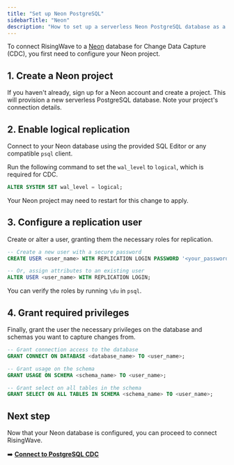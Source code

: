 ```yaml
---
title: "Set up Neon PostgreSQL"
sidebarTitle: "Neon"
description: "How to set up a serverless Neon PostgreSQL database as a source for RisingWave."
---
```


To connect RisingWave to a [Neon](https://neon.tech/) database for Change Data Capture (CDC), you first need to configure your Neon project.

## 1. Create a Neon project

If you haven't already, sign up for a Neon account and create a project. This will provision a new serverless PostgreSQL database. Note your project's connection details.

## 2. Enable logical replication

Connect to your Neon database using the provided SQL Editor or any compatible `psql` client.

Run the following command to set the `wal_level` to `logical`, which is required for CDC.

```sql
ALTER SYSTEM SET wal_level = logical;
```
Your Neon project may need to restart for this change to apply.

## 3. Configure a replication user

Create or alter a user, granting them the necessary roles for replication.

```sql
-- Create a new user with a secure password
CREATE USER <user_name> WITH REPLICATION LOGIN PASSWORD '<your_password>';

-- Or, assign attributes to an existing user
ALTER USER <user_name> WITH REPLICATION LOGIN;
```
You can verify the roles by running `\du` in `psql`.

## 4. Grant required privileges

Finally, grant the user the necessary privileges on the database and schemas you want to capture changes from.

```sql
-- Grant connection access to the database
GRANT CONNECT ON DATABASE <database_name> TO <user_name>;

-- Grant usage on the schema
GRANT USAGE ON SCHEMA <schema_name> TO <user_name>;

-- Grant select on all tables in the schema
GRANT SELECT ON ALL TABLES IN SCHEMA <schema_name> TO <user_name>;
```

## Next step

Now that your Neon database is configured, you can proceed to connect RisingWave.

➡️ **[Connect to PostgreSQL CDC](/ingestion/sources/postgresql/pg-cdc)** 